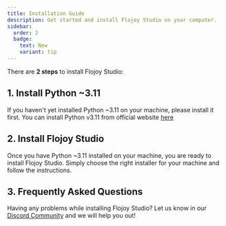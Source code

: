 ```yaml
---
title: Installation Guide
description: Get started and install Flojoy Studio on your computer.
sidebar:
  order: 2
  badge:
    text: New
    variant: tip
---
```



There are **2 steps** to install Flojoy Studio:

## 1. Install Python ~3.11

If you haven't yet installed Python ~3.11 on your machine, please install it
first. You can install Python v3.11 from official website [here](https://www.python.org/downloads/release/python-3116)

## 2. Install Flojoy Studio

Once you have Python ~3.11 installed on your machine, you are ready to install
Flojoy Studio. Simply choose the right installer for your machine and follow the
instructions.

<Tabs>
  <TabItem label="Windows">
    <DownloadButton
      distro="windows"
      client:load
    />
  </TabItem>
  <TabItem label="Mac">
    <DownloadButton
      distro="mac"
      client:load
    />
  </TabItem>
  <TabItem label="Linux">
    <DownloadButton
      distro="linux"
      client:load
    />
  </TabItem>
</Tabs>

## 3. Frequently Asked Questions

Having any problems while installing Flojoy Studio?
Let us know in our [Discord Community](https://discord.gg/7HEBr7yG8c) and we will help you out!
